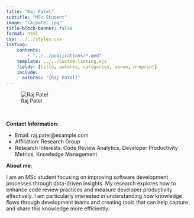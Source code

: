 ```yaml
---
title: "Raj Patel"
subtitle: "MSc Student"
image: "rajpatel.jpg"
title-block-banner: false
format: html
css: ../../styles.css
listing:
    contents:
        - "../../publications/*.qmd"
    template: ../../custom-listing.ejs
    fields: [title, autores, categories, venue, preprint]
    include:
      autores: "{Raj Patel}"
---
```


::: {.profile-image}
![Raj Patel](rajpatel.jpg "Raj Patel")
:::
<br>

**Contact Information**:

- Email: raj.patel@example.com   
- Affiliation: Research Group
- Research Interests: Code Review Analytics, Developer Productivity Metrics, Knowledge Management

**About me**:

I am an MSc student focusing on improving software development processes through data-driven insights. My research explores how to enhance code review practices and measure developer productivity effectively. I am particularly interested in understanding how knowledge flows through development teams and creating tools that can help capture and share this knowledge more efficiently.
